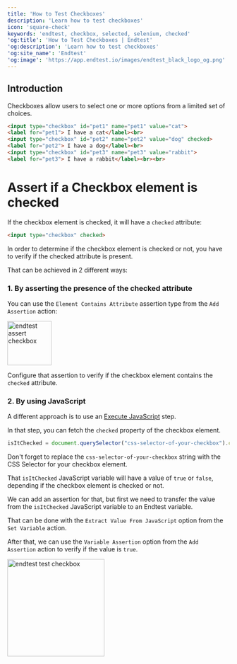 ```yaml
---
title: 'How to Test Checkboxes'
description: 'Learn how to test checkboxes'
icon: 'square-check'
keywords: 'endtest, checkbox, selected, selenium, checked'
'og:title': 'How to Test Checkboxes | Endtest'
'og:description': 'Learn how to test checkboxes'
'og:site_name': 'Endtest'
'og:image': 'https://app.endtest.io/images/endtest_black_logo_og.png'
---
```

    
## Introduction
    
Checkboxes allow users to select one or more options from a limited set of choices.
    
```html
<input type="checkbox" id="pet1" name="pet1" value="cat">
<label for="pet1"> I have a cat</label><br>
<input type="checkbox" id="pet2" name="pet2" value="dog" checked>
<label for="pet2"> I have a dog</label><br>
<input type="checkbox" id="pet3" name="pet3" value="rabbit">
<label for="pet3"> I have a rabbit</label><br><br>
```

# Assert if a Checkbox element is checked

If the checkbox element is checked, it will have a `checked` attribute:

```html
<input type="checkbox" checked>
```
In order to determine if the checkbox element is checked or not, you have to verify if the checked attribute is present.

That can be achieved in 2 different ways:

### 1. By asserting the presence of the checked attribute

You can use the `Element Contains Attribute` assertion type from the `Add Assertion` action:

<img src="https://app.endtest.io/images/assert_attribute_doc.jpg" border="0" alt="endtest assert checkbox" height="100"/>

Configure that assertion to verify if the checkbox element contains the `checked` attribute.

### 2. By using JavaScript

A different approach is to use an [Execute JavaScript](/web-tests/execute-javascript) step.

In that step, you can fetch the `checked` property of the checkbox element.

```javascript
isItChecked = document.querySelector("css-selector-of-your-checkbox").checked;
```

<Note>Don't forget to replace the `css-selector-of-your-checkbox` string with the CSS Selector for your checkbox element.</Note>

That `isItChecked` JavaScript variable will have a value of `true` or `false`, depending if the checkbox element is checked or not.

We can add an assertion for that, but first we need to transfer the value from the `isItChecked` JavaScript variable to an Endtest variable.

That can be done with the `Extract Value From JavaScript` option from the `Set Variable` action.

After that, we can use the `Variable Assertion` option from the `Add Assertion` action to verify if the value is `true`.

<img src="https://app.endtest.io/images/assert_attribute_2_doc.jpg" border="0" alt="endtest test checkbox" height="220"/>